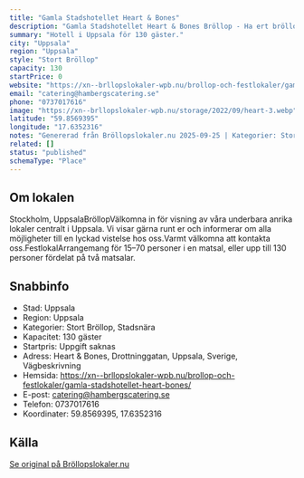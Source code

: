 ```yaml
---
title: "Gamla Stadshotellet Heart & Bones"
description: "Gamla Stadshotellet Heart & Bones Bröllop - Ha ert bröllop hos oss på Gamla Stadshotellet Heart & Bones. Se vår fina Bröllopslokal. Skicka gärna en förfrågan…"
summary: "Hotell i Uppsala för 130 gäster."
city: "Uppsala"
region: "Uppsala"
style: "Stort Bröllop"
capacity: 130
startPrice: 0
website: "https://xn--brllopslokaler-wpb.nu/brollop-och-festlokaler/gamla-stadshotellet-heart-bones/"
email: "catering@hambergscatering.se"
phone: "0737017616"
image: "https://xn--brllopslokaler-wpb.nu/storage/2022/09/heart-3.webp"
latitude: "59.8569395"
longitude: "17.6352316"
notes: "Genererad från Bröllopslokaler.nu 2025-09-25 | Kategorier: Stort Bröllop, Stadsnära"
related: []
status: "published"
schemaType: "Place"
---
```


## Om lokalen

Stockholm, UppsalaBröllopVälkomna in för visning av våra underbara anrika lokaler centralt i Uppsala. Vi visar gärna runt er och informerar om alla möjligheter till en lyckad vistelse hos oss.Varmt välkomna att kontakta oss.FestlokalArrangemang för 15–70 personer i en matsal, eller upp till 130 personer fördelat på två matsalar.

## Snabbinfo

- Stad: Uppsala
- Region: Uppsala
- Kategorier: Stort Bröllop, Stadsnära
- Kapacitet: 130 gäster
- Startpris: Uppgift saknas
- Adress: Heart & Bones, Drottninggatan, Uppsala, Sverige, Vägbeskrivning
- Hemsida: https://xn--brllopslokaler-wpb.nu/brollop-och-festlokaler/gamla-stadshotellet-heart-bones/
- E-post: catering@hambergscatering.se
- Telefon: 0737017616
- Koordinater: 59.8569395, 17.6352316

## Källa

[Se original på Bröllopslokaler.nu](https://xn--brllopslokaler-wpb.nu/brollop-och-festlokaler/gamla-stadshotellet-heart-bones/)
